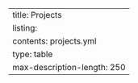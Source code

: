 ---
title: Projects
listing:
  contents: projects.yml
  type: table
  max-description-length: 250
---